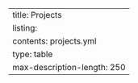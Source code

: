 ---
title: Projects
listing:
  contents: projects.yml
  type: table
  max-description-length: 250
---